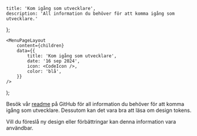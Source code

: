 

    title: 'Kom igång som utvecklare',
    description: 'All information du behöver för att komma igång som utvecklare.'
};

    <MenuPageLayout
        content={children}
        data={{ 
            title: 'Kom igång som utvecklare',
            date: '16 sep 2024', 
            icon: <CodeIcon />,
            color: 'blå', 
        }}
    /> 
);

Besök vår [readme](https://github.com/linus-jansson/designsystemet/blob/next/README.md) på GitHub för all information du behöver för att komma igång som utvecklare. Dessutom kan det vara bra att läsa om design tokens.

Vill du föreslå ny design eller förbättringar kan denna information vara användbar.
